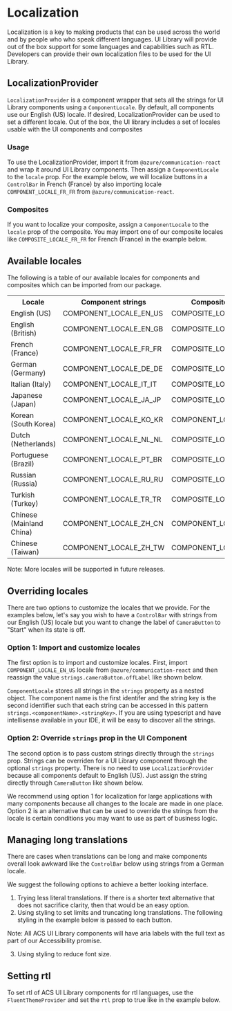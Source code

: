

<Meta id="localization" title="Concepts/Localization" />

# Localization

Localization is a key to making products that can be used across the world and by people who who speak different languages.
UI Library will provide out of the box support for some languages and capabilities such as RTL.
Developers can provide their own localization files to be used for the UI Library.

## LocalizationProvider

`LocalizationProvider` is a component wrapper that sets all the strings for UI Library components using a `ComponentLocale`. By default, all
components use our English (US) locale. If desired, LocalizationProvider can be used to set a different locale. Out of the box,
the UI library includes a set of locales usable with the UI components and composites

### Usage

To use the LocalizationProvider, import it from `@azure/communication-react` and wrap it around UI Library components. Then assign a `ComponentLocale` to the `locale` prop.
For the example below, we will localize buttons in a `ControlBar` in French (France) by also importing locale `COMPONENT_LOCALE_FR_FR` from `@azure/communication-react`.

<Source code={LocalizationProviderSnippetText} />

<Canvas withSource="none">
  <LocalizationProviderSnippet />
</Canvas>

### Composites

If you want to localize your composite, assign a `ComponentLocale` to the `locale` prop of the composite. You may import one of our composite locales like
`COMPOSITE_LOCALE_FR_FR` for French (France) in the example below.

<Source code={LocalizedComposites} />

## Available locales

The following is a table of our available locales for components and composites which can be imported from our package.

<table>
  <tr>
    <th>Locale</th>
    <th>Component strings</th>
    <th>Composite strings</th>
  </tr>
  <tr>
    <td>English (US)</td>
    <td>COMPONENT_LOCALE_EN_US</td>
    <td>COMPOSITE_LOCALE_EN_US</td>
  </tr>
  <tr>
    <td>English (British)</td>
    <td>COMPONENT_LOCALE_EN_GB</td>
    <td>COMPOSITE_LOCALE_EN_GB</td>
  </tr>
  <tr>
    <td>French (France)</td>
    <td>COMPONENT_LOCALE_FR_FR</td>
    <td>COMPOSITE_LOCALE_FR_FR</td>
  </tr>
  <tr>
    <td>German (Germany)</td>
    <td>COMPONENT_LOCALE_DE_DE</td>
    <td>COMPOSITE_LOCALE_DE_DE</td>
  </tr>
  <tr>
    <td>Italian (Italy)</td>
    <td>COMPONENT_LOCALE_IT_IT</td>
    <td>COMPOSITE_LOCALE_IT_IT</td>
  </tr>
  <tr>
    <td>Japanese (Japan)</td>
    <td>COMPONENT_LOCALE_JA_JP</td>
    <td>COMPOSITE_LOCALE_JA_JP</td>
  </tr>
  <tr>
    <td>Korean (South Korea)</td>
    <td>COMPONENT_LOCALE_KO_KR</td>
    <td>COMPONENT_LOCALE_KO_KR</td>
  </tr>
  <tr>
    <td>Dutch (Netherlands)</td>
    <td>COMPONENT_LOCALE_NL_NL</td>
    <td>COMPOSITE_LOCALE_NL_NL</td>
  </tr>
  <tr>
    <td>Portuguese (Brazil)</td>
    <td>COMPONENT_LOCALE_PT_BR</td>
    <td>COMPOSITE_LOCALE_PT_BR</td>
  </tr>
  <tr>
    <td>Russian (Russia)</td>
    <td>COMPONENT_LOCALE_RU_RU</td>
    <td>COMPOSITE_LOCALE_RU_RU</td>
  </tr>
  <tr>
    <td>Turkish (Turkey)</td>
    <td>COMPONENT_LOCALE_TR_TR</td>
    <td>COMPOSITE_LOCALE_TR_TR</td>
  </tr>
  <tr>
    <td>Chinese (Mainland China)</td>
    <td>COMPONENT_LOCALE_ZH_CN</td>
    <td>COMPONENT_LOCALE_ZH_CN</td>
  </tr>
  <tr>
    <td>Chinese (Taiwan)</td>
    <td>COMPONENT_LOCALE_ZH_TW</td>
    <td>COMPONENT_LOCALE_ZH_TW</td>
  </tr>
</table>

Note: More locales will be supported in future releases.

## Overriding locales

There are two options to customize the locales that we provide. For the examples below, let's say you wish to have a `ControlBar`
with strings from our English (US) locale but you want to change the label of `CameraButton` to "Start" when its state is off.

### Option 1: Import and customize locales

The first option is to import and customize locales. First, import `COMPONENT_LOCALE_EN_US` locale from `@azure/communication-react` and then reassign the
value `strings.cameraButton.offLabel` like shown below.

<Source code={CustomLocaleSnippetText} />

<Canvas withSource="none">
  <CustomLocaleSnippet />
</Canvas>

`ComponentLocale` stores all strings in the `strings` property as a nested object. The component name is the first identifer and the string key is
the second identifier such that each string can be accessed in this pattern `strings.<componentName>.<stringKey>`. If you are using
typescript and have intellisense available in your IDE, it will be easy to discover all the strings.

### Option 2: Override `strings` prop in the UI Component

The second option is to pass custom strings directly through the `strings` prop. Strings can be overriden for a UI Library
component through the optional `strings` property. There is no need to use `LocalizationProvider` because all
components default to English (US). Just assign the string directly through `CameraButton` like shown below.

<Source code={StringsPropertySnippetText} />

<Canvas withSource="none">
  <StringsPropertySnippet />
</Canvas>

We recommend using option 1 for localization for large applications with many components because all changes to the locale are made in one place. Option 2 is
an alternative that can be used to override the strings from the locale is certain conditions you may want to use as part of business logic.

## Managing long translations

There are cases when translations can be long and make components overall look awkward like the `ControlBar` below using strings from a German locale.

<Canvas withSource="none">
  <LongTranslationsSnippet />
</Canvas>

We suggest the following options to achieve a better looking interface.

1. Trying less literal translations. If there is a shorter text alternative that does not sacrifice clarity, then that would be an easy option.
2. Using styling to set limits and truncating long translations. The following styling in the example below is passed to each button.

<Source code={TruncationSnippetText} />
<Canvas withSource="none">
  <TruncationSnippet />
</Canvas>

Note: All ACS UI Library components will have aria labels with the full text as part of our Accessibility promise.

3. Using styling to reduce font size.

## Setting rtl

To set rtl of ACS UI Library components for rtl languages, use the `FluentThemeProvider` and set the `rtl` prop to true like in
the example below.

<Source code={SetRTLSnippetText} />

<Canvas withSource="none">
  <SetRTLSnippet />
</Canvas>
